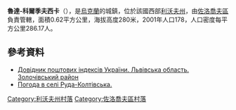 {{coord|49|51|45|N|25|0|56|E|scale:100000|display=title}}

'''魯達-科爾季夫西卡'''（{{lang-uk|Руда-Колтівська}}），是[[烏克蘭|烏克蘭]]的城鎮，位於該國西部[[利沃夫州|利沃夫州]]，由[[佐洛喬夫區|佐洛喬夫區]]負責管轄，面積0.62平方公里，海拔高度280米，2001年人口178，人口密度每平方公里286.17人。

==參考資料==
*[http://www.uaidx.com/13/290?f=index&d=desc&lang=ua Довідник поштових індексів України. Львівська область. Золочівський район] {{Wayback|url=http://www.uaidx.com/13/290?f=index&d=desc&lang=ua |date=20160127100105 }}
* [http://weather.in.ua/ua/l'vovskaja/22845 Погода в селі Руда-Колтівська.] {{Wayback|url=http://weather.in.ua/ua/l%27vovskaja/22845 |date=20111221170958 }}

[[Category:利沃夫州村落|Category:利沃夫州村落]]
[[Category:佐洛喬夫區村落|Category:佐洛喬夫區村落]]


{{Lviv-geo-stub}}